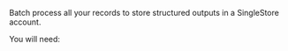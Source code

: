 Batch process all your records to store structured outputs in a SingleStore account.

You will need:


<SingleStoreShared />